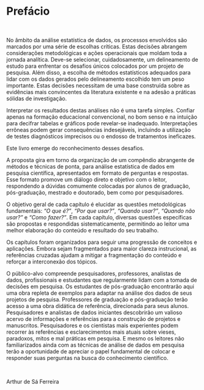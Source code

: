 # Prefácio {-}

```{=latex}
\markboth{}{}
```

<br>

No âmbito da análise estatística de dados, os processos envolvidos são marcados por uma série de escolhas críticas. Estas decisões abrangem considerações metodológicas e ações operacionais que moldam toda a jornada analítica. Deve-se selecionar, cuidadosamente, um delineamento de estudo para enfrentar os desafios únicos colocados por um projeto de pesquisa. Além disso, a escolha de métodos estatísticos adequados para lidar com os dados gerados pelo delineamento escolhido tem um peso importante. Estas decisões necessitam de uma base construída sobre as evidências mais convincentes da literatura existente e na adesão a práticas sólidas de investigação.

Interpretar os resultados destas análises não é uma tarefa simples. Confiar apenas na formação educacional convencional, no bom senso e na intuição para decifrar tabelas e gráficos pode revelar-se inadequado. Interpretações errôneas podem gerar consequências indesejáveis, incluindo a utilização de testes diagnósticos imprecisos ou o endosso de tratamentos ineficazes.

Este livro emerge do reconhecimento desses desafios.

A proposta gira em torno da organização de um compêndio abrangente de métodos e técnicas de ponta, para análise estatística de dados em pesquisa científica, apresentados em formato de perguntas e respostas. Esse formato promove um diálogo direto e objetivo com o leitor, respondendo a dúvidas comumente colocadas por alunos de graduação, pós-graduação, mestrado e doutorado, bem como por pesquisadores.

O objetivo geral de cada capítulo é elucidar as questões metodológicas fundamentais: *“O que é?”*, *“Por que usar?”*, *“Quando usar?”*, *“Quando não usar?”* e *“Como fazer?”*. Em cada capítulo, diversas questões específicas são propostas e respondidas sistematicamente, permitindo ao leitor uma melhor elaboração do conteúdo e resultado do seu trabalho.

Os capítulos foram organizados para seguir uma progressão de conceitos e aplicações. Embora sejam fragmentados para maior clareza instrucional, as referências cruzadas ajudam a mitigar a fragmentação do conteúdo e reforçar a interconexão dos tópicos.

O público-alvo compreende pesquisadores, professores, analistas de dados, profissionais e estudantes que regularmente lidam com a tomada de decisões em pesquisa. Os estudantes de pós-graduação encontrarão aqui uma obra repleta de exemplos para adaptar na análise dos dados de seus projetos de pesquisa. Professores de graduação e pós-graduação terão acesso a uma obra didática de referência, direcionada para seus alunos. Pesquisadores e analistas de dados iniciantes descobrirão um valioso acervo de informações e referências para a construção de projetos e manuscritos. Pesquisadores e os cientistas mais experientes podem recorrer às referências e esclarecimentos mais atuais sobre vieses, paradoxos, mitos e mal práticas em pesquisa. E mesmo os leitores não familiarizados ainda com as técnicas de análise de dados em pesquisa terão a oportunidade de apreciar o papel fundamental de colocar e responder suas perguntas na busca do conhecimento científico.

<br>

Arthur de Sá Ferreira

<br>
